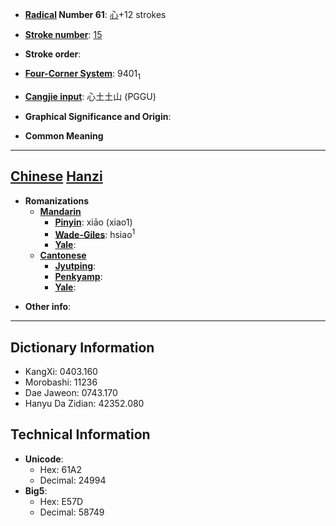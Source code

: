 * '''[[Wiktionary:Chinese radical index| Radical]] Number 61''': [[Wiktionary:Chinese radical index 心|心]]+12 strokes

* '''[[Wiktionary:Chinese total strokes index|Stroke number]]''': [[Wiktionary:Chinese total strokes index 15|15]]

* '''Stroke order''': 

* '''[[Wiktionary:Chinese four corner index|Four-Corner System]]''': 9401<sub>1</sub>

* '''[[Wiktionary:Chinese Cangjie index|Cangjie input]]''': 心土土山 (PGGU)

* '''Graphical Significance and Origin''': 

* '''Common Meaning'''

----

== [[Chinese]] [[Hanzi]] ==

* '''Romanizations'''
** '''[[Mandarin]]'''
*** '''[[Pinyin]]''': xiāo (xiao1)
*** '''[[Wade-Giles]]''': hsiao<sup>1</sup>
*** '''[[Yale]]''': 
** '''[[Cantonese]]'''
*** '''[[Jyutping]]''':
*** '''[[Penkyamp]]''': 
*** '''[[Yale]]''': 

* '''Other info''': 

----

== Dictionary Information ==

* KangXi: 0403.160
* Morobashi: 11236
* Dae Jaweon: 0743.170
* Hanyu Da Zidian: 42352.080

== Technical Information ==

* '''Unicode''':
** Hex: 61A2
** Decimal: 24994
* '''Big5''':
** Hex: E57D
** Decimal: 58749